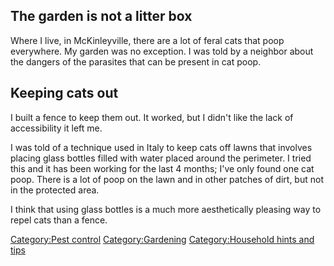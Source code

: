 == The garden is not a litter box ==
Where I live, in McKinleyville, there are a lot of feral cats that poop everywhere. My garden was no exception. I was told by a neighbor about the dangers of the parasites that can be present in cat poop.{{fact}}

== Keeping cats out ==
I built a fence to keep them out. It worked, but I didn't like the lack of accessibility it left me. 

I was told of a technique used in Italy to keep cats off lawns that involves placing glass bottles filled with water placed around the perimeter. I tried this and it has been working for the last 4 months; I've only found one cat poop. There is a lot of poop on the lawn and in other patches of dirt, but not in the protected area.

I think that using glass bottles is a much more aesthetically pleasing way to repel cats than a fence.

[[Category:Pest control]]
[[Category:Gardening]]
[[Category:Household hints and tips]]